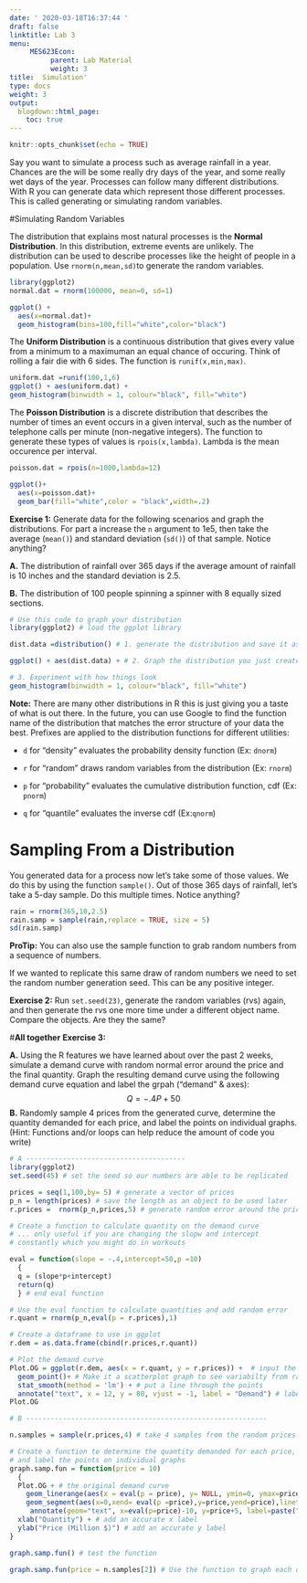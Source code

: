```yaml
---
date: ' 2020-03-18T16:37:44 '
draft: false
linktitle: Lab 3
menu: 
     MES623Econ:
          parent: Lab Material
          weight: 3
title:  Simulation'
type: docs
weight: 3
output:
  blogdown::html_page:
    toc: true
---
```

```r
knitr::opts_chunk$set(echo = TRUE)
```

Say you want to simulate a process such as average rainfall in a year. Chances are the will be some really dry days of the year, and some really wet days of the year. Processes can follow many different distributions. With R you can generate data which represent those different processes. This is called generating or simulating random variables. 

#Simulating Random Variables 

The distribution that explains most natural  processes is the **Normal Distribution**. In this distribution, extreme events are unlikely. The distribution can be used to describe processes like the height of people in a population. Use `rnorm(n,mean,sd)`to generate the random variables. 

```r
library(ggplot2)
normal.dat = rnorm(100000, mean=0, sd=1)

ggplot() +
  aes(x=normal.dat)+
  geom_histogram(bins=100,fill="white",color="black")
```



The **Uniform Distribution**  is a continuous distribution that gives every value from a minimum to a maximuman an equal chance of occuring. Think of rolling a fair die with 6 sides. The function is `runif(x,min,max)`.
```r
uniform.dat =runif(100,1,6)
ggplot() + aes(uniform.dat) +
geom_histogram(binwidth = 1, colour="black", fill="white")
```




The **Poisson Distribution**  is a discrete distribution that describes the number of times an event occurs in a given interval, such as the number of telephone calls per minute (non-negative integers). The function to generate these types of values is `rpois(x,lambda)`. Lambda is the mean occurence per interval.
```r
poisson.dat = rpois(n=1000,lambda=12)

ggplot()+
  aes(x=poisson.dat)+
  geom_bar(fill="white",color = "black",width=.2)
```




**Exercise 1:** Generate data for the following scenarios and graph the distributions. For part a increase the `n` argument to 1e5, then take the average (`mean()`) and standard deviation (`sd()`) of that sample. Notice anything?

**A.** The distribution of rainfall over 365 days if the average amount of rainfall is 10 inches and the standard deviation is 2.5.

**B.** The distribution of 100 people spinning a spinner with 8 equally sized sections.

```r
# Use this code to graph your distribution
library(ggplot2) # load the ggplot library

dist.data =distribution() # 1. generate the distribution and save it as an object

ggplot() + aes(dist.data) + # 2. Graph the distribution you just created

# 3. Experiment with how things look
geom_histogram(binwidth = 1, colour="black", fill="white") 
```

**Note:** There are many other distributions in R this is just giving you a taste of what is out there. In the future, you can use Google to find the function name of the distribution that matches the error structure of your data the best. Prefixes are applied to the distribution functions for different utilities:

* `d` for "density" evaluates the probability density function (Ex: `dnorm`)

* `r` for "random" draws random variables from the distribution (Ex: `rnorm`) 

* `p` for "probability" evaluates the cumulative distribution function, cdf (Ex: `pnorm`)

* `q` for "quantile" evaluates the inverse cdf (Ex:`qnorm`)

# Sampling From a Distribution
You generated data for a process now let's take some of those values. We do this by using the function `sample()`. Out of those 365 days of rainfall, let's take a 5-day sample. Do this multiple times. Notice anything?

```r
rain = rnorm(365,10,2.5)
rain.samp = sample(rain,replace = TRUE, size = 5)
sd(rain.samp)
```
**ProTip:** You can also use the sample function to grab random numbers from a sequence of numbers.

If we wanted to replicate this same draw of random numbers we need to set the random number generation seed. This can be any positive integer. 

**Exercise 2:** Run `set.seed(23)`, generate the random variables (rvs) again, and then generate the rvs one more time under a different object name. Compare the objects. Are they the same?

#**All together** 
**Exercise 3:** 

**A.** Using the R features we have learned about over the past 2 weeks, simulate a demand curve with random normal error around the price and the final quantity. Graph the resulting demand curve using the following demand curve equation and label the grpah ("demand" & axes):
$$Q=-.4P+50$$
**B.** Randomly sample 4 prices from the generated curve, determine the quantity demanded for each price, and label the points on individual graphs. (Hint: Functions and/or loops can help reduce the amount of code you write)

```r
# A ---------------------------------------
library(ggplot2)
set.seed(45) # set the seed so our numbers are able to be replicated

prices = seq(1,100,by= 5) # generate a vector of prices
p_n = length(prices) # save the length as an object to be used later
r.prices =  rnorm(p_n,prices,5) # generate random error around the prices 

# Create a function to calculate quantity on the demand curve 
# ... only useful if you are changing the slopw and intercept 
# constantly which you might do in workouts

eval = function(slope = -.4,intercept=50,p =10) 
  {
  q = (slope*p+intercept)
  return(q)
  } # end eval function

# Use the eval function to calculate quantities and add random error
r.quant = rnorm(p_n,eval(p = r.prices),1) 

# Create a dataframe to use in ggplot
r.dem = as.data.frame(cbind(r.prices,r.quant))

# Plot the demand curve 
Plot.OG = ggplot(r.dem, aes(x = r.quant, y = r.prices)) +  # input the data and identify x and y
  geom_point()+ # Make it a scatterplot graph to see variabilty from random error
  stat_smooth(method = 'lm') + # put a line through the points
  annotate("text", x = 12, y = 80, vjust = -1, label = "Demand") # label the graph using x and y as placements
Plot.OG

# B -----------------------------------------------------------

n.samples = sample(r.prices,4) # take 4 samples from the random prices

# Create a function to determine the quantity demanded for each price, 
# and label the points on individual graphs
graph.samp.fun = function(price = 10) 
  {
  Plot.OG + # the original demand curve
    geom_linerange(aes(x = eval(p = price), y= NULL, ymin=0, ymax=price),linetype="dashed")+ # add a vertical line from zero to the quantity
    geom_segment(aes(x=0,xend= eval(p =price),y=price,yend=price),linetype="dashed" )+ # add a horizontal line from zero to the price
     annotate(geom="text", x=eval(p=price)-10, y=price+5, label=paste("P= $",signif(price,3),", Q = ", signif(eval(p =price),3)),size = 4 , color="black") + # label the point on the graph, use paste to make a nice label
  xlab("Quantity") + # add an accurate x label
  ylab("Price (Million $)") # add an accurate y label
}

graph.samp.fun() # test the function

graph.samp.fun(price = n.samples[2]) # Use the function to graph each of the 4 sampled prices  


```

